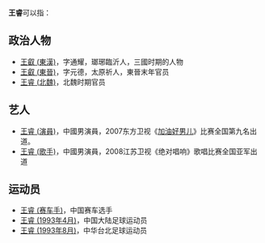 {{dablink|此條目不是'''[[王濬|王濬]]'''。}}
'''王睿'''可以指：
== 政治人物 ==
* [[王叡_(東漢)|王叡 (東漢)]]，字通耀，瑯琊臨沂人，三國时期的人物
* [[王叡_(東晉)|王叡 (東晉)]]，字元德，太原祈人，東晉末年官员
* [[王睿_(北魏)|王睿 (北魏)]]，北魏时期官员

== 艺人 ==
* [[王睿_(演員)|王睿 (演員)]]，中國男演員，2007东方卫视《[[加油好男儿|加油好男儿]]》比赛全国第九名出道。
* [[王睿_(歌手)|王睿 (歌手)]]，中國男演員，2008江苏卫视《绝对唱响》歌唱比赛全国亚军出道

== 运动员 ==
* [[王睿_(赛车手)|王睿 (赛车手)]]，中国赛车选手
* [[王睿_(1993年4月)|王睿 (1993年4月)]]，中国大陆足球运动员
* [[王睿_(1993年8月)|王睿 (1993年8月)]]，中华台北足球运动员

{{disambig|cat=二字王姓人名消歧义|rui}}
